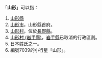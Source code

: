 「'''山形'''」可以指：
#[[山形縣|山形縣]]
#[[山形市|山形市]]，山形縣首府。
#[[山形村|山形村]]，位於[[長野縣|長野縣]]。
#[[山形村_(岩手縣)|山形村 (岩手縣)]]，[[岩手縣|岩手縣]]已取消的行政區劃。
#日本姓氏之一。
#編號7039的小行星「山形」。

{{disambig|S|Cat=二字译名消歧义}}